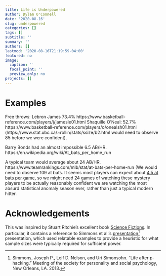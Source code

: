 ```yaml
---
title: Life is Underpowered
author: Dylan O'Connell
date: '2020-08-16'
slug: underpowered
categories: []
tags: []
subtitle: ''
summary: ''
authors: []
lastmod: '2020-08-16T21:19:59-04:00'
featured: no
image:
  caption: ''
  focal_point: ''
  preview_only: no
projects: []
---
```




# Examples


Free throws: Lebron James 73.4% https://www.basketball-reference.com/players/j/jamesle01.html
Shaquille O'Neal: 52.7% https://www.basketball-reference.com/players/o/onealsh01.html
(https://www.stat.ubc.ca/~rollin/stats/ssize/b2.html would need to observe 85 before we were confident).


Barry Bonds had an almost impossible 6.5 AB/HR. 
https://en.wikipedia.org/wiki/At_bats_per_home_run

A typical team would average about 24 AB/HR. https://www.teamrankings.com/mlb/stat/at-bats-per-home-run
(We would need to observe 109 at bats. It seems most players can expect about [4.5 at bats per game]( https://fantasy.fangraphs.com/buying-generic-plate-appearances-by-lineup-spot/), so we might need 24 games of watching these mystery players to be actually reasonably confident we are watching the most absurd statistical anomaly season ever, rather than just a typical modern hitter.
<!-- https://jackauty.com/power-calculator-cohens-d/ -->

# Acknowledgements 

This was inspired by Stuart Ritchie's excellent book [Science Fictions](https://www.amazon.com/dp/B07WZ7TRC4). In particular, it contains a reference to Simmons et al.'s [presentation](https://papers.ssrn.com/sol3/papers.cfm?abstract_id=2205186)^[Simmons, Joseph P., Leif D. Nelson, and Uri Simonsohn. "Life after p-hacking." Meeting of the society for personality and social psychology, New Orleans, LA. 2013.] presentation, which used relatable examples to provide a heuristic for what sample sizes were typically required for sufficient power.
